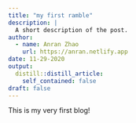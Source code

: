 ```yaml
---
title: "my first ramble"
description: |
  A short description of the post.
author:
  - name: Anran Zhao
    url: https://anran.netlify.app
date: 11-29-2020
output:
  distill::distill_article:
    self_contained: false
draft: false
---
```


This is my very first blog!